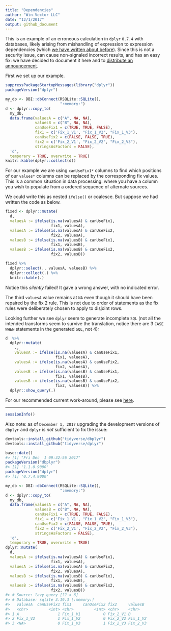 ```yaml
---
title: "Dependencies"
author: "Win-Vector LLC"
date: "12/1/2017"
output: github_document
---
```


This is an example of an erroneous calculation in `dplyr` `0.7.4` with databases, likely
arising from mishandling of expression to expression dependencies (which [we have written about
before](http://www.win-vector.com/blog/2017/09/my-advice-on-dplyrmutate/)).  Since this is
not a security issue, can cause non-signaled incorrect results, and has an easy fix: we have
decided to document it here and to [distribute an announcement](http://www.win-vector.com/blog/2017/12/please-inspect-your-dplyrdatabase-code/).

First we set up our example.

```r
suppressPackageStartupMessages(library("dplyr"))
packageVersion("dplyr")

my_db <- DBI::dbConnect(RSQLite::SQLite(),
                        ":memory:")
d <- dplyr::copy_to(
  my_db, 
  data.frame(valuesA = c("A", NA, NA),
             valuesB = c("B", NA, NA),
             canUseFix1 = c(TRUE, TRUE, FALSE),
             fix1 = c('Fix_1_V1', "Fix_1_V2", "Fix_1_V3"),
             canUseFix2 = c(FALSE, FALSE, TRUE),
             fix2 = c('Fix_2_V1', "Fix_2_V2", "Fix_2_V3"),
             stringsAsFactors = FALSE),
  'd', 
  temporary = TRUE, overwrite = TRUE)
knitr::kable(dplyr::collect(d))
```

For our example we are using `canUseFix1*` columns to find which positions
of our `values*` columns can be replaced by the corresponding fix values.
This is a common situation in data processing: where you have a column you
wish to populate from a ordered sequence of alternate sources.

We could write this as nested `ifelse()` or coalesce. But suppose 
we had written the code as below.

```r
fixed <- dplyr::mutate(
  d,
  valuesA := ifelse(is.na(valuesA) & canUseFix1, 
                    fix1, valuesA),
  valuesA := ifelse(is.na(valuesA) & canUseFix2, 
                    fix2, valuesA),
  valuesB := ifelse(is.na(valuesB) & canUseFix1, 
                    fix1, valuesB),
  valuesB := ifelse(is.na(valuesB) & canUseFix2, 
                    fix2, valuesB))

fixed %>%
  dplyr::select(., valuesA, valuesB) %>%
  dplyr::collect(.) %>%
  knitr::kable(.)
```

Notice this *silently* failed! It gave a wrong answer, with no indicated error.

The third `valuesA` value remains at `NA` even though it should 
have been repaired by the fix 2 rule.  This is not due to order of statements as
the fix rules were deliberately chosen to apply to disjoint rows.

Looking further we see `dplyr` seem to generate incomplete `SQL` (not all the 
intended transforms seem to survive the translation, notice there are 3 `CASE WHEN`
statements in the generated `SQL`, not 4):

```r
d  %>%
  dplyr::mutate(
    .,
    valuesA := ifelse(is.na(valuesA) & canUseFix1, 
                      fix1, valuesA),
    valuesA := ifelse(is.na(valuesA) & canUseFix2, 
                      fix2, valuesA),
    valuesB := ifelse(is.na(valuesB) & canUseFix1, 
                      fix1, valuesB),
    valuesB := ifelse(is.na(valuesB) & canUseFix2, 
                      fix2, valuesB)) %>%
  dplyr::show_query(.)
```

For our recommended current work-around, please see [here](http://winvector.github.io/FluidData/DplyrDependencies.html).

---------------


```r
sessionInfo()
```

Also note: as of `December 1, 2017` upgrading the development versions
of `dbplyr` and `dplyr` is *not* sufficient to fix the issue:

```r
devtools::install_github("tidyverse/dbplyr")
devtools::install_github("tidyverse/dplyr")

base::date()
#> [1] "Fri Dec  1 09:32:56 2017"
packageVersion("dbplyr")
#> [1] '1.1.0.9000'
packageVersion("dplyr")
#> [1] '0.7.4.9000'

my_db <- DBI::dbConnect(RSQLite::SQLite(),
                        ":memory:")
d <- dplyr::copy_to(
  my_db, 
  data.frame(valuesA = c("A", NA, NA),
             valuesB = c("B", NA, NA),
             canUseFix1 = c(TRUE, TRUE, FALSE),
             fix1 = c('Fix_1_V1', "Fix_1_V2", "Fix_1_V3"),
             canUseFix2 = c(FALSE, FALSE, TRUE),
             fix2 = c('Fix_2_V1', "Fix_2_V2", "Fix_2_V3"),
             stringsAsFactors = FALSE),
  'd', 
  temporary = TRUE, overwrite = TRUE)
dplyr::mutate(
  d,
  valuesA := ifelse(is.na(valuesA) & canUseFix1, 
                    fix1, valuesA),
  valuesA := ifelse(is.na(valuesA) & canUseFix2, 
                    fix2, valuesA),
  valuesB := ifelse(is.na(valuesB) & canUseFix1, 
                    fix1, valuesB),
  valuesB := ifelse(is.na(valuesB) & canUseFix2, 
                    fix2, valuesB))
#> # Source: lazy query [?? x 6]
#> # Database: sqlite 3.19.3 [:memory:]
#>   valuesA  canUseFix1 fix1     canUseFix2 fix2     valuesB 
#>   <chr>         <int> <chr>         <int> <chr>    <chr>   
#> 1 A                 1 Fix_1_V1          0 Fix_2_V1 B       
#> 2 Fix_1_V2          1 Fix_1_V2          0 Fix_2_V2 Fix_1_V2
#> 3 <NA>              0 Fix_1_V3          1 Fix_2_V3 Fix_2_V3
```




